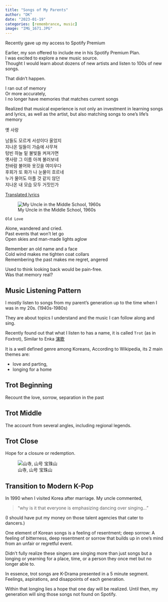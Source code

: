 ---
title: "Songs of My Parents"
author: "DK"
date: "2023-01-19"
categories: [remembrance, music]
image: "IMG_1671.JPG"
---

Recently gave up my access to Spotify Premium

Earlier, my son offered to include me in his Spotify Premium Plan.  
I was excited to explore a new music source.  
Thought I would learn about dozens of new artists and listen to 100s of new songs.

That didn’t happen.

I ran out of memory  
Or more accurately,  
I no longer have memories that matches current songs

Realized that musical experience is not only an investment in learning songs and lyrics, as well as the artist, but also matching songs to one’s life’s memory

옛 사랑

남들도 모르게 서성이다 울었지  
지나온 일들이 가슴에 사무쳐  
텅빈 하늘 밑 불빛들 켜져가면  
옛사랑 그 이름 아껴 불러보네  
찬바람 불어와 옷깃을 여미우다  
후회가 또 화가 나 눈물이 흐르네  
누가 물어도 아플 것 같지 않던  
지나온 내 모습 모두 거짓인가  

[Translated lyrics](https://lyricstranslate.com/en/yes-salang-old-love.html)

![My Uncle in the Middle School, 1960s](Epson_01162023180616_2.jpg)

`Old Love`

Alone, wandered and cried.  
Past events that won't let go  
Open skies and man-made lights aglow  

Remember an old name and a face  
Cold wind makes me tighten coat collars  
Remembering the past makes me regret, angered  

Used to think looking back would be pain-free.  
Was that memory real?

## Music Listening Pattern

I mostly listen to songs from my parent’s generation up to the time when I was in my 20s. (1940s-1980s)

They are about topics I understand and the music I can follow along and sing.

Recently found out that what I listen to has a name, it is called `Trot` (as in Foxtrot),  Similar to Enka [演歌](https://en.wikipedia.org/wiki/Enka)

It is a well defined genre among Koreans,
According to Wikipedia, its 2 main themes are:

- love and parting, 
- longing for a home

## Trot Beginning

Recount the love, sorrow, separation in the past

## Trot Middle

The account from several angles, including regional legends.

## Trot Close

Hope for a closure or redemption.

![山寺, 山号 宝珠山](IMG_1935.jpg)

## Transition to Modern K-Pop

In 1990 when I visited Korea after marriage.
My uncle commented, 

>“why is it that everyone is emphasizing dancing over singing…”

(I should have put my money on those talent agencies that cater to dancers.)

One element of Korean songs is a feeling of resentment; deep sorrow: A feeling of bitterness, deep resentment or sorrow that builds up in one's mind from an unfair or regretful event.

Didn’t fully realize these singers are singing more than just songs but a longing or yearning for a place, time, or a person they once met but no longer able to.

In essence, trot songs are K-Drama presented in a 5 minute segment.
Feelings, aspirations, and disappoints of each generation.

Within that longing lies a hope that one day will be realized.
Until then, my generation will sing those songs not found on Spotify.
